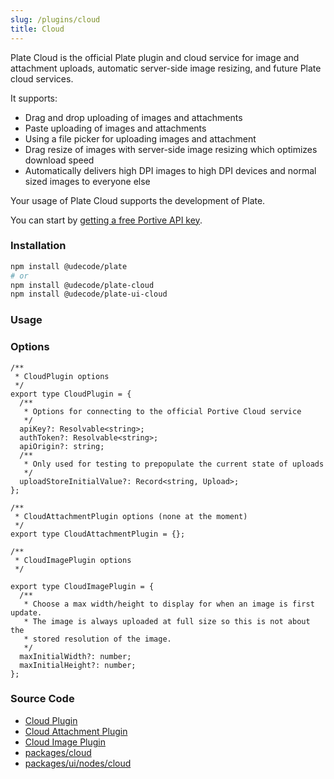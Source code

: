 ```yaml
---
slug: /plugins/cloud
title: Cloud
---
```


Plate Cloud is the official Plate plugin and cloud service for image and attachment uploads, automatic server-side image resizing, and future Plate cloud services.

It supports:

- Drag and drop uploading of images and attachments
- Paste uploading of images and attachments
- Using a file picker for uploading images and attachment
- Drag resize of images with server-side image resizing which optimizes download speed
- Automatically delivers high DPI images to high DPI devices and normal sized images to everyone else

Your usage of Plate Cloud supports the development of Plate.

You can start by [getting a free Portive API key](https://admin.portive.com/).

### Installation

```bash npm2yarn
npm install @udecode/plate
# or
npm install @udecode/plate-cloud
npm install @udecode/plate-ui-cloud
```

### Usage


<CloudSandpack />

### Options

```tsx
/**
 * CloudPlugin options
 */
export type CloudPlugin = {
  /**
   * Options for connecting to the official Portive Cloud service
   */
  apiKey?: Resolvable<string>;
  authToken?: Resolvable<string>;
  apiOrigin?: string;
  /**
   * Only used for testing to prepopulate the current state of uploads
   */
  uploadStoreInitialValue?: Record<string, Upload>;
};

/**
 * CloudAttachmentPlugin options (none at the moment)
 */
export type CloudAttachmentPlugin = {};

/**
 * CloudImagePlugin options
 */

export type CloudImagePlugin = {
  /**
   * Choose a max width/height to display for when an image is first update.
   * The image is always uploaded at full size so this is not about the
   * stored resolution of the image.
   */
  maxInitialWidth?: number;
  maxInitialHeight?: number;
};
```

### Source Code

- [Cloud Plugin](https://github.com/udecode/plate/blob/cloud/packages/cloud/src/cloud/createCloudPlugin.ts)
- [Cloud Attachment Plugin](https://github.com/udecode/plate/blob/cloud/packages/cloud/src/attachment/createCloudAttachmentPlugin.ts)
- [Cloud Image Plugin](https://github.com/udecode/plate/blob/cloud/packages/cloud/src/image/createCloudImagePlugin.ts)
- [packages/cloud](https://github.com/udecode/plate/tree/cloud/packages/cloud)
- [packages/ui/nodes/cloud](https://github.com/udecode/plate/tree/cloud/packages/ui/nodes/cloud)
